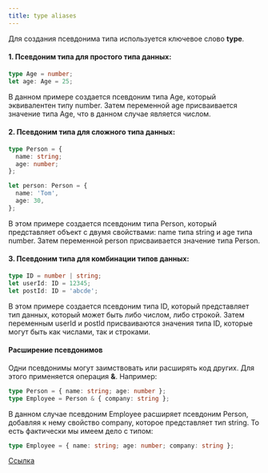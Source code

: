 ```yaml
---
title: type aliases
---
```


Для создания псевдонима типа используется ключевое слово **type**.

#### 1. Псевдоним типа для простого типа данных:

```typescript
type Age = number;
let age: Age = 25;
```

В данном примере создается псевдоним типа Age, который эквивалентен типу number. Затем переменной age присваивается значение типа Age, что в данном случае является числом.

#### 2. Псевдоним типа для сложного типа данных:

```typescript
type Person = {
  name: string;
  age: number;
};

let person: Person = {
  name: 'Tom',
  age: 30,
};
```

В этом примере создается псевдоним типа Person, который представляет объект с двумя свойствами: name типа string и age типа number. Затем переменной person присваивается значение типа Person.

#### 3. Псевдоним типа для комбинации типов данных:

```typescript
type ID = number | string;
let userId: ID = 12345;
let postId: ID = 'abcde';
```

В этом примере создается псевдоним типа ID, который представляет тип данных, который может быть либо числом, либо строкой. Затем переменным userId и postId присваиваются значения типа ID, которые могут быть как числами, так и строками.

#### Расширение псевдонимов

Одни псевдонимы могут заимствовать или расширять код других. Для этого применяется операция **&**. Например:

```typescript
type Person = { name: string; age: number };
type Employee = Person & { company: string };
```

В данном случае псевдоним Employee расширяет псевдоним Person, добавляя к нему свойство company, которое представляет тип string. То есть фактически мы имеем дело с типом:

```typescript
type Employee = { name: string; age: number; company: string };
```

[Ссылка](https://metanit.com/web/typescript/2.14.php)
